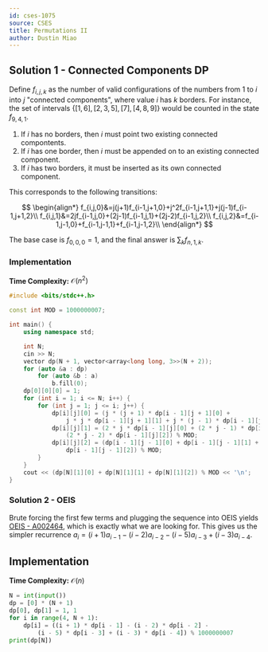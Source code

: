 ```yaml
---
id: cses-1075
source: CSES
title: Permutations II
author: Dustin Miao
---
```


## Solution 1 - Connected Components DP

Define $f_{i,j,k}$ as the number of valid configurations of the numbers from $1$ to $i$ into $j$ "connected components", where value $i$ has $k$ borders. For instance, the set of intervals $\{[1,6],[2,3,5],[7],[4,8,9]\}$ would be counted in the state $f_{9,4,1}$. 

1. If $i$ has no borders, then $i$ must point two existing connected compontents. 
2. If $i$ has one border, then $i$ must be appended on to an existing connected component.
3. If $i$ has two borders, it must be inserted as its own connected component.

This corresponds to the following transitions:

$$
\begin{align*}
f_{i,j,0}&=j(j+1)f_{i-1,j+1,0}+j^2f_{i-1,j+1,1}+j(j-1)f_{i-1,j+1,2}\\
f_{i,j,1}&=2jf_{i-1,j,0}+(2j-1)f_{i-1,j,1}+(2j-2)f_{i-1,j,2}\\
f_{i,j,2}&=f_{i-1,j-1,0}+f_{i-1,j-1,1}+f_{i-1,j-1,2}\\
\end{align*}
$$
 
The base case is $f_{0,0,0}=1$, and the final answer is $\sum_k f_{n,1,k}$.

### Implementation

**Time Complexity:** $\mathcal{O}(n^2)$

<LanguageSection>

<CPPSection>

```cpp
#include <bits/stdc++.h>

const int MOD = 1000000007;

int main() {
	using namespace std;

	int N;
	cin >> N;
	vector dp(N + 1, vector<array<long long, 3>>(N + 2));
	for (auto &a : dp)
		for (auto &b : a)
			b.fill(0);
	dp[0][0][0] = 1;
	for (int i = 1; i <= N; i++) {
		for (int j = 1; j <= i; j++) {
			dp[i][j][0] = (j * (j + 1) * dp[i - 1][j + 1][0] + 
				j * j * dp[i - 1][j + 1][1] + j * (j - 1) * dp[i - 1][j + 1][2]) % MOD;
			dp[i][j][1] = (2 * j * dp[i - 1][j][0] + (2 * j - 1) * dp[i - 1][j][1] + 
				(2 * j - 2) * dp[i - 1][j][2]) % MOD;
			dp[i][j][2] = (dp[i - 1][j - 1][0] + dp[i - 1][j - 1][1] + 
				dp[i - 1][j - 1][2]) % MOD;
		}
	}
	cout << (dp[N][1][0] + dp[N][1][1] + dp[N][1][2]) % MOD << '\n';
}
```

</CPPSection>

</LanguageSection>

### Solution 2 - OEIS

Brute forcing the first few terms and plugging the sequence into OEIS yields [OEIS - A002464](https://oeis.org/A002464), which is exactly what we are looking for. This gives us the simpler recurrence $a_i=(i+1)a_{i-1} - (i-2)a_{i-2} - (i-5)a_{i-3} + (i-3)a_{i-4}$.

## Implementation

**Time Complexity:** $\mathcal{O}(n)$

<LanguageSection>

<PySection>

```py
N = int(input())
dp = [0] * (N + 1)
dp[0], dp[1] = 1, 1
for i in range(4, N + 1):
	dp[i] = ((i + 1) * dp[i - 1] - (i - 2) * dp[i - 2] - 
		(i - 5) * dp[i - 3] + (i - 3) * dp[i - 4]) % 1000000007
print(dp[N])
```

</PySection>

</LanguageSection>
